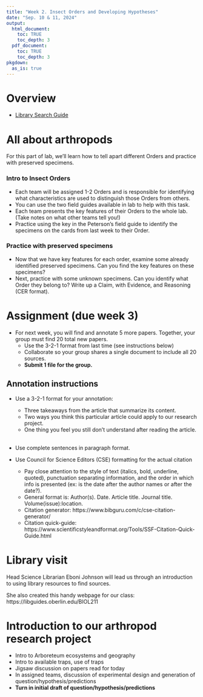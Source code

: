 ```yaml
---
title: "Week 2. Insect Orders and Developing Hypotheses"
date: "Sep. 10 & 11, 2024"
output: 
  html_document:
    toc: TRUE
    toc_depth: 3
  pdf_document:
    toc: TRUE
    toc_depth: 3
pkgdown:
  as_is: true
---
```

# Overview

* [Library Search Guide](https://libguides.oberlin.edu/BIOL211)

# All about arthropods

For this part of lab, we'll learn how to tell apart different Orders and practice with preserved specimens.

### Intro to Insect Orders

* Each team will be assigned 1-2 Orders and is responsible for identifying what characteristics are used to distinguish those Orders from others. 
* You can use the two field guides available in lab to help with this task.
* Each team presents the key features of their Orders to the whole lab. (Take notes on what other teams tell you!)
* Practice using the key in the Peterson's field guide to identify the specimens on the cards from last week to their Order.

### Practice with preserved specimens

* Now that we have key features for each order, examine some already identified preserved specimens. Can you find the key features on these specimens?
* Next, practice with some unknown specimens. Can you identify what Order they belong to? Write up a Claim, with Evidence, and Reasoning (CER format).

# Assignment (due week 3)

* For next week, you will find and annotate 5 more papers. Together, your group must find 20 total new papers.
  * Use the 3-2-1 format from last time (see instructions below)
  * Collaborate so your group shares a single document to include all 20 sources. 
  * **Submit 1 file for the group.**

## Annotation instructions

* Use a 3-2-1 format for your annotation:
    * Three takeaways from the article that summarize its content.
    * Two ways you think this particular article could apply to our research project.
    * One thing you feel you still don’t understand after reading the article.<br><br>

* Use complete sentences in paragraph format.

* Use Council for Science Editors (CSE) formatting for the actual citation
    * Pay close attention to the style of text (italics, bold, underline, quoted), punctuation separating information, and the order in which info is presented (ex: is the date after the author names or after the date?).
    * General format is: Author(s). Date. Article title. Journal title. Volume(issue):location.
    * Citation generator:  https://www.bibguru.com/c/cse-citation-generator/
    * Citation quick-guide: https://www.scientificstyleandformat.org/Tools/SSF-Citation-Quick-Guide.html

# Library visit

Head Science Librarian Eboni Johnson will lead us through an introduction to using library resources to find sources. 

She also created this handy webpage for our class: https://libguides.oberlin.edu/BIOL211


# Introduction to our arthropod research project

* Intro to Arboreteum ecosystems and geography
* Intro to available traps, use of traps
* Jigsaw discussion on papers read for today
* In assigned teams, discussion of experimental design and generation of question/hypothesis/predictions
* **Turn in initial draft of question/hypothesis/predictions**







